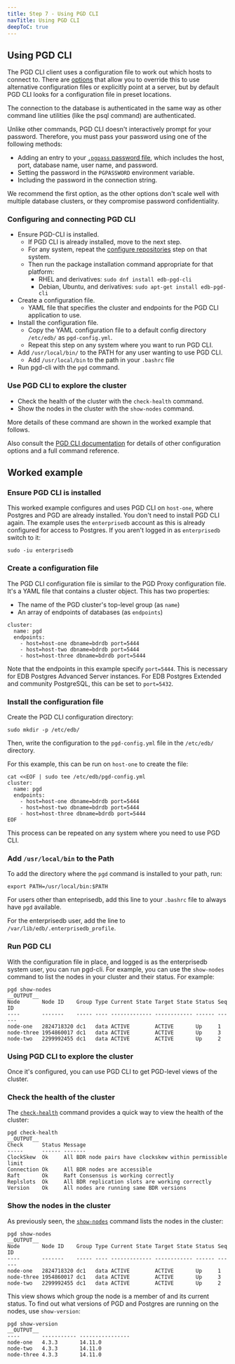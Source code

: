 ```yaml
---
title: Step 7 - Using PGD CLI
navTitle: Using PGD CLI
deepToC: true
---
```


## Using PGD CLI

The PGD CLI client uses a configuration file to work out which hosts to connect to. 
There are [options](../../) that allow you to override this to use alternative configuration files or explicitly point at a server, but by default PGD CLI looks for a configuration file in preset locations.

The connection to the database is authenticated in the same way as other command line utilities (like the psql command) are authenticated.

Unlike other commands, PGD CLI doesn't interactively prompt for your password. Therefore, you must pass your password using one of the following methods:

 - Adding an entry to your [`.pgpass` password file](https://www.postgresql.org/docs/current/libpq-pgpass.html), which includes the host, port, database name, user name, and password.
 - Setting the password in the `PGPASSWORD` environment variable.
 - Including the password in the connection string.

We recommend the first option, as the other options don't scale well with multiple database clusters, or they compromise password confidentiality.

### Configuring and connecting PGD CLI

* Ensure PGD-CLI is installed.
   * If PGD CLI is already installed, move to the next step.
   * For any system, repeat the [configure repositories](03-configuring-repositories) step on that system.
   * Then run the package installation command appropriate for that platform:
      * RHEL and derivatives: `sudo dnf install edb-pgd-cli`
      * Debian, Ubuntu, and derivatives: `sudo apt-get install edb-pgd-cli`
* Create a configuration file.
  * YAML file that specifies the cluster and endpoints for the PGD CLI application to use.
* Install the configuration file.
  * Copy the YAML configuration file to a default config directory `/etc/edb/` as `pgd-config.yml`.
  * Repeat this step on any system where you want to run PGD CLI.
* Add `/usr/local/bin/` to the PATH for any user wanting to use PGD CLI.
  * Add `/usr/local/bin` to the path in your `.bashrc` file
* Run pgd-cli with the `pgd` command.

### Use PGD CLI to explore the cluster
* Check the health of the cluster with the `check-health` command.
* Show the nodes in the cluster with the `show-nodes` command.

More details of these command are shown in the worked example that follows.

Also consult the [PGD CLI documentation](../../cli/) for details of other configuration options and a full command reference.

## Worked example

### Ensure PGD CLI is installed

This worked example configures and uses PGD CLI on `host-one`, where Postgres and PGD are already installed.
You don't need to install PGD CLI again. The example uses the `enterprisedb` account as this is already configured for access to Postgres.
If you aren't logged in as `enterprisedb` switch to it:

```
sudo -iu enterprisedb
```

### Create a configuration file

The PGD CLI configuration file is similar to the PGD Proxy configuration file.
It's a YAML file that contains a cluster object. This has two properties:

- The name of the PGD cluster's top-level group (as `name`)
- An array of endpoints of databases (as `endpoints`)

```
cluster:
  name: pgd
  endpoints:
    - host=host-one dbname=bdrdb port=5444
    - host=host-two dbname=bdrdb port=5444
    - host=host-three dbname=bdrdb port=5444
```

Note that the endpoints in this example specify `port=5444`.
This is necessary for EDB Postgres Advanced Server instances.
For EDB Postgres Extended and community PostgreSQL, this can be set to `port=5432`.

### Install the configuration file

Create the PGD CLI configuration directory:

```
sudo mkdir -p /etc/edb/
```

Then, write the configuration to the `pgd-config.yml` file in the `/etc/edb/` directory.

For this example, this can be run on `host-one` to create the file:

```
cat <<EOF | sudo tee /etc/edb/pgd-config.yml
cluster:
  name: pgd
  endpoints:
    - host=host-one dbname=bdrdb port=5444
    - host=host-two dbname=bdrdb port=5444
    - host=host-three dbname=bdrdb port=5444
EOF
```

This process can be repeated on any system where you need to use PGD CLI.

### Add `/usr/local/bin` to the Path

To add the directory where the `pgd` command is installed to your path, run:

```
export PATH=/usr/local/bin:$PATH
```

For users other than enteprisedb, add this line to your `.bashrc` file to always have `pgd` available.

For the enterprisedb user, add the line to `/var/lib/edb/.enterprisedb_profile`. 

### Run PGD CLI

With the configuration file in place, and logged is as the enterprisedb system user, you can run pgd-cli. 
For example, you can use the `show-nodes` command to list the nodes in your cluster and their status. For example:

```
pgd show-nodes
__OUTPUT__
Node       Node ID    Group Type Current State Target State Status Seq ID
----       -------    ----- ---- ------------- ------------ ------ ------
node-one   2824718320 dc1   data ACTIVE        ACTIVE       Up     1
node-three 1954860017 dc1   data ACTIVE        ACTIVE       Up     3
node-two   2299992455 dc1   data ACTIVE        ACTIVE       Up     2
```

### Using PGD CLI to explore the cluster

Once it's configured, you can use PGD CLI to get PGD-level views of the cluster.

### Check the health of the cluster

The [`check-health`](../../cli/command_ref/pgd_check-health) command provides a quick way to view the health of the cluster:

```
pgd check-health
__OUTPUT__
Check      Status Message
-----      ------ -------
ClockSkew  Ok     All BDR node pairs have clockskew within permissible limit
Connection Ok     All BDR nodes are accessible
Raft       Ok     Raft Consensus is working correctly
Replslots  Ok     All BDR replication slots are working correctly
Version    Ok     All nodes are running same BDR versions
```

### Show the nodes in the cluster

As previously seen, the [`show-nodes`](../../cli/command_ref/pgd_show-nodes) command lists the nodes in the cluster:

```
pgd show-nodes
__OUTPUT__
Node       Node ID    Group Type Current State Target State Status Seq ID
----       -------    ----- ---- ------------- ------------ ------ ------
node-one   2824718320 dc1   data ACTIVE        ACTIVE       Up     1
node-three 1954860017 dc1   data ACTIVE        ACTIVE       Up     3
node-two   2299992455 dc1   data ACTIVE        ACTIVE       Up     2
```

This view shows which group the node is a member of and its current status.
To find out what versions of PGD and Postgres are running on the nodes, use `show-version`:

```
pgd show-version
__OUTPUT__
----       ----------- ----------------
node-one   4.3.3       14.11.0
node-two   4.3.3       14.11.0
node-three 4.3.3       14.11.0
```
